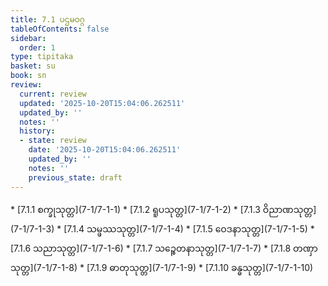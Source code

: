 ```yaml
---
title: 7.1 ပဌမဝဂ္ဂ
tableOfContents: false
sidebar:
  order: 1
type: tipitaka
basket: su
book: sn
review:
  current: review
  updated: '2025-10-20T15:04:06.262511'
  updated_by: ''
  notes: ''
  history:
  - state: review
    date: '2025-10-20T15:04:06.262511'
    updated_by: ''
    notes: ''
    previous_state: draft
---
```



<DynamicBreadcrumb />


<ReviewStatus review={frontmatter.review} showDetails={true} />

<HypothesisAnnotation frontmatter={frontmatter} />



<TableOfContents book="sn" section="7.1">
* [7.1.1 စက္ခုသုတ္တ](7-1/7-1-1)
* [7.1.2 ရူပသုတ္တ](7-1/7-1-2)
* [7.1.3 ဝိညာဏသုတ္တ](7-1/7-1-3)
* [7.1.4 သမ္ဖဿသုတ္တ](7-1/7-1-4)
* [7.1.5 ဝေဒနာသုတ္တ](7-1/7-1-5)
* [7.1.6 သညာသုတ္တ](7-1/7-1-6)
* [7.1.7 သဉ္စေတနာသုတ္တ](7-1/7-1-7)
* [7.1.8 တဏှာသုတ္တ](7-1/7-1-8)
* [7.1.9 ဓာတုသုတ္တ](7-1/7-1-9)
* [7.1.10 ခန္ဓသုတ္တ](7-1/7-1-10)
</TableOfContents>